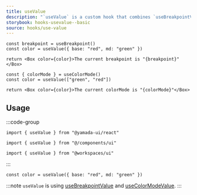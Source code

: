 ```yaml
---
title: useValue
description: "`useValue` is a custom hook that combines `useBreakpointValue` and `useColorModeValue`."
storybook: hooks-usevalue--basic
source: hooks/use-value
---
```


```tsx preview functional client
const breakpoint = useBreakpoint()
const color = useValue({ base: "red", md: "green" })

return <Box color={color}>The current breakpoint is "{breakpoint}"</Box>
```

```tsx preview functional client
const { colorMode } = useColorMode()
const color = useValue(["green", "red"])

return <Box color={color}>The current colorMode is "{colorMode}"</Box>
```

## Usage

:::code-group

```tsx [package]
import { useValue } from "@yamada-ui/react"
```

```tsx [alias]
import { useValue } from "@/components/ui"
```

```tsx [monorepo]
import { useValue } from "@workspaces/ui"
```

:::

```tsx
const color = useValue({ base: "red", md: "green" })
```

:::note
`useValue` is using [useBreakpointValue](/hooks/use-breakpoint-value) and [useColorModeValue](/hooks/use-color-mode-value).
:::
